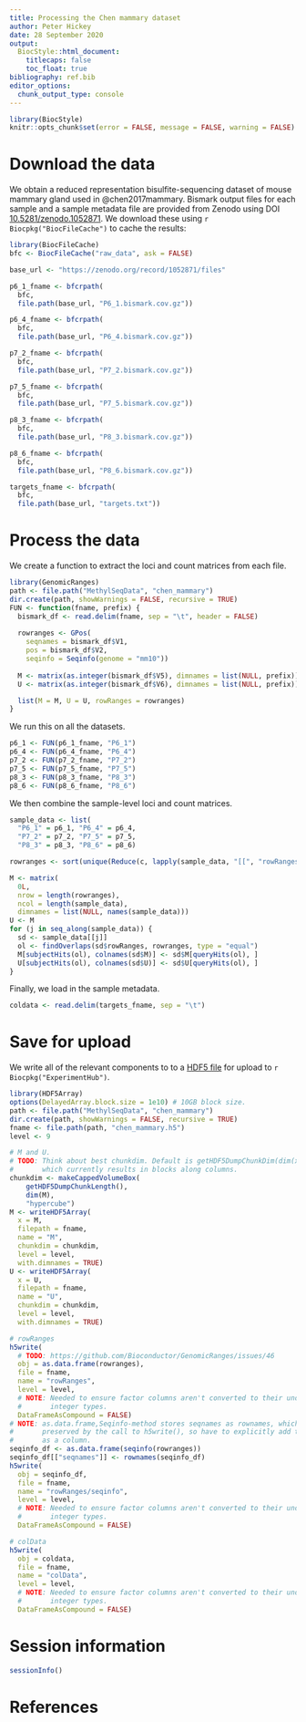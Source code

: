 ```yaml
---
title: Processing the Chen mammary dataset
author: Peter Hickey
date: 28 September 2020
output:
  BiocStyle::html_document:
    titlecaps: false
    toc_float: true
bibliography: ref.bib
editor_options: 
  chunk_output_type: console
---
```


```r
library(BiocStyle)
knitr::opts_chunk$set(error = FALSE, message = FALSE, warning = FALSE)
```

# Download the data

We obtain a reduced representation bisulfite-sequencing dataset of mouse mammary gland used in @chen2017mammary.
Bismark output files for each sample and a sample metadata file are provided from Zenodo using DOI [10.5281/zenodo.1052871](https://doi.org/10.5281/zenodo.1052871).
We download these using `r Biocpkg("BiocFileCache")` to cache the results:

```r
library(BiocFileCache)
bfc <- BiocFileCache("raw_data", ask = FALSE)

base_url <- "https://zenodo.org/record/1052871/files"

p6_1_fname <- bfcrpath(
  bfc,
  file.path(base_url, "P6_1.bismark.cov.gz"))

p6_4_fname <- bfcrpath(
  bfc,
  file.path(base_url, "P6_4.bismark.cov.gz"))

p7_2_fname <- bfcrpath(
  bfc,
  file.path(base_url, "P7_2.bismark.cov.gz"))

p7_5_fname <- bfcrpath(
  bfc,
  file.path(base_url, "P7_5.bismark.cov.gz"))

p8_3_fname <- bfcrpath(
  bfc,
  file.path(base_url, "P8_3.bismark.cov.gz"))

p8_6_fname <- bfcrpath(
  bfc,
  file.path(base_url, "P8_6.bismark.cov.gz"))

targets_fname <- bfcrpath(
  bfc,
  file.path(base_url, "targets.txt"))
```

# Process the data

We create a function to extract the loci and count matrices from each file.

```r
library(GenomicRanges)
path <- file.path("MethylSeqData", "chen_mammary")
dir.create(path, showWarnings = FALSE, recursive = TRUE)
FUN <- function(fname, prefix) {
  bismark_df <- read.delim(fname, sep = "\t", header = FALSE)
  
  rowranges <- GPos(
    seqnames = bismark_df$V1, 
    pos = bismark_df$V2, 
    seqinfo = Seqinfo(genome = "mm10"))
  
  M <- matrix(as.integer(bismark_df$V5), dimnames = list(NULL, prefix))
  U <- matrix(as.integer(bismark_df$V6), dimnames = list(NULL, prefix))

  list(M = M, U = U, rowRanges = rowranges)
}
```

We run this on all the datasets.

```r
p6_1 <- FUN(p6_1_fname, "P6_1")
p6_4 <- FUN(p6_4_fname, "P6_4")
p7_2 <- FUN(p7_2_fname, "P7_2")
p7_5 <- FUN(p7_5_fname, "P7_5")
p8_3 <- FUN(p8_3_fname, "P8_3")
p8_6 <- FUN(p8_6_fname, "P8_6")
```

We then combine the sample-level loci and count matrices.

```r
sample_data <- list(
  "P6_1" = p6_1, "P6_4" = p6_4, 
  "P7_2" = p7_2, "P7_5" = p7_5, 
  "P8_3" = p8_3, "P8_6" = p8_6)

rowranges <- sort(unique(Reduce(c, lapply(sample_data, "[[", "rowRanges"))))

M <- matrix(
  0L, 
  nrow = length(rowranges), 
  ncol = length(sample_data),
  dimnames = list(NULL, names(sample_data)))
U <- M
for (j in seq_along(sample_data)) {
  sd <- sample_data[[j]]
  ol <- findOverlaps(sd$rowRanges, rowranges, type = "equal")
  M[subjectHits(ol), colnames(sd$M)] <- sd$M[queryHits(ol), ]
  U[subjectHits(ol), colnames(sd$U)] <- sd$U[queryHits(ol), ]
}
```

Finally, we load in the sample metadata.

```r
coldata <- read.delim(targets_fname, sep = "\t")
```

# Save for upload

We write all of the relevant components to to a [HDF5 file](https://en.wikipedia.org/wiki/Hierarchical_Data_Format) for upload to `r Biocpkg("ExperimentHub")`.

```r
library(HDF5Array)
options(DelayedArray.block.size = 1e10) # 10GB block size.
path <- file.path("MethylSeqData", "chen_mammary")
dir.create(path, showWarnings = FALSE, recursive = TRUE)
fname <- file.path(path, "chen_mammary.h5")
level <- 9

# M and U.
# TODO: Think about best chunkdim. Default is getHDF5DumpChunkDim(dim(x)),
#       which currently results in blocks along columns.
chunkdim <- makeCappedVolumeBox(
    getHDF5DumpChunkLength(),
    dim(M),
    "hypercube")
M <- writeHDF5Array(
  x = M, 
  filepath = fname,
  name = "M",
  chunkdim = chunkdim,
  level = level,
  with.dimnames = TRUE)
U <- writeHDF5Array(
  x = U, 
  filepath = fname,
  name = "U",
  chunkdim = chunkdim,
  level = level,
  with.dimnames = TRUE)

# rowRanges
h5write(
  # TODO: https://github.com/Bioconductor/GenomicRanges/issues/46
  obj = as.data.frame(rowranges), 
  file = fname, 
  name = "rowRanges",
  level = level,
  # NOTE: Needed to ensure factor columns aren't converted to their underlying 
  #       integer types.
  DataFrameAsCompound = FALSE)
# NOTE: as.data.frame,Seqinfo-method stores seqnames as rownames, which aren't 
#       preserved by the call to h5write(), so have to explicitly add these back 
#       as a column.
seqinfo_df <- as.data.frame(seqinfo(rowranges)) 
seqinfo_df[["seqnames"]] <- rownames(seqinfo_df)
h5write(
  obj = seqinfo_df, 
  file = fname, 
  name = "rowRanges/seqinfo",
  level = level,
  # NOTE: Needed to ensure factor columns aren't converted to their underlying 
  #       integer types.
  DataFrameAsCompound = FALSE)

# colData
h5write(
  obj = coldata, 
  file = fname, 
  name = "colData",
  level = level,
  # NOTE: Needed to ensure factor columns aren't converted to their underlying 
  #       integer types.
  DataFrameAsCompound = FALSE)
```

# Session information

```r
sessionInfo()
```

# References
